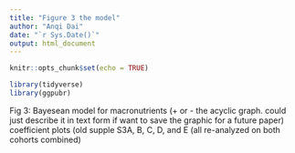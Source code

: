 ```yaml
---
title: "Figure 3 the model"
author: "Anqi Dai"
date: "`r Sys.Date()`"
output: html_document
---
```


```r
knitr::opts_chunk$set(echo = TRUE)
```

```r
library(tidyverse)
library(ggpubr)
```

Fig 3: Bayesean model for macronutrients (+ or - the acyclic graph. could just describe it in text form if want to save the graphic for a future paper)
  coefficient plots (old supple S3A, B, C,  D, and E (all re-analyzed on both cohorts combined)